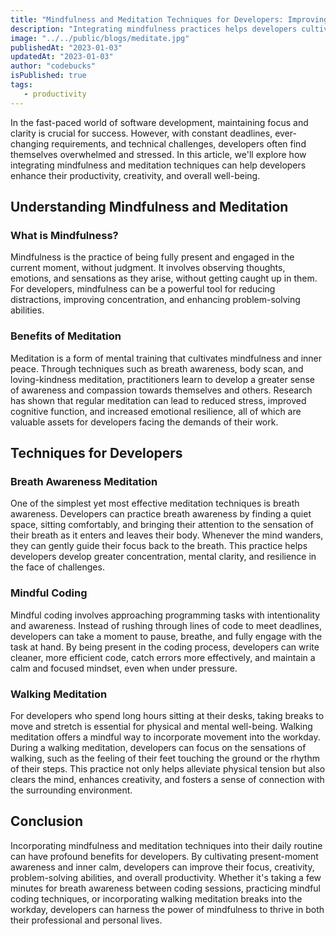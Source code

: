 ```yaml
---
title: "Mindfulness and Meditation Techniques for Developers: Improving Focus and Clarity"
description: "Integrating mindfulness practices helps developers cultivate present-moment awareness, fostering focus, problem-solving, and work-life balance."
image: "../../public/blogs/meditate.jpg"
publishedAt: "2023-01-03"
updatedAt: "2023-01-03"
author: "codebucks"
isPublished: true
tags:
   - productivity
---
```


In the fast-paced world of software development, maintaining focus and clarity is crucial for success. However, with constant deadlines, ever-changing requirements, and technical challenges, developers often find themselves overwhelmed and stressed. In this article, we'll explore how integrating mindfulness and meditation techniques can help developers enhance their productivity, creativity, and overall well-being.

## Understanding Mindfulness and Meditation

### What is Mindfulness?

Mindfulness is the practice of being fully present and engaged in the current moment, without judgment. It involves observing thoughts, emotions, and sensations as they arise, without getting caught up in them. For developers, mindfulness can be a powerful tool for reducing distractions, improving concentration, and enhancing problem-solving abilities.

### Benefits of Meditation

Meditation is a form of mental training that cultivates mindfulness and inner peace. Through techniques such as breath awareness, body scan, and loving-kindness meditation, practitioners learn to develop a greater sense of awareness and compassion towards themselves and others. Research has shown that regular meditation can lead to reduced stress, improved cognitive function, and increased emotional resilience, all of which are valuable assets for developers facing the demands of their work.

## Techniques for Developers

### Breath Awareness Meditation

One of the simplest yet most effective meditation techniques is breath awareness. Developers can practice breath awareness by finding a quiet space, sitting comfortably, and bringing their attention to the sensation of their breath as it enters and leaves their body. Whenever the mind wanders, they can gently guide their focus back to the breath. This practice helps developers develop greater concentration, mental clarity, and resilience in the face of challenges.

### Mindful Coding

Mindful coding involves approaching programming tasks with intentionality and awareness. Instead of rushing through lines of code to meet deadlines, developers can take a moment to pause, breathe, and fully engage with the task at hand. By being present in the coding process, developers can write cleaner, more efficient code, catch errors more effectively, and maintain a calm and focused mindset, even when under pressure.

### Walking Meditation

For developers who spend long hours sitting at their desks, taking breaks to move and stretch is essential for physical and mental well-being. Walking meditation offers a mindful way to incorporate movement into the workday. During a walking meditation, developers can focus on the sensations of walking, such as the feeling of their feet touching the ground or the rhythm of their steps. This practice not only helps alleviate physical tension but also clears the mind, enhances creativity, and fosters a sense of connection with the surrounding environment.

## Conclusion

Incorporating mindfulness and meditation techniques into their daily routine can have profound benefits for developers. By cultivating present-moment awareness and inner calm, developers can improve their focus, creativity, problem-solving abilities, and overall productivity. Whether it's taking a few minutes for breath awareness between coding sessions, practicing mindful coding techniques, or incorporating walking meditation breaks into the workday, developers can harness the power of mindfulness to thrive in both their professional and personal lives.
